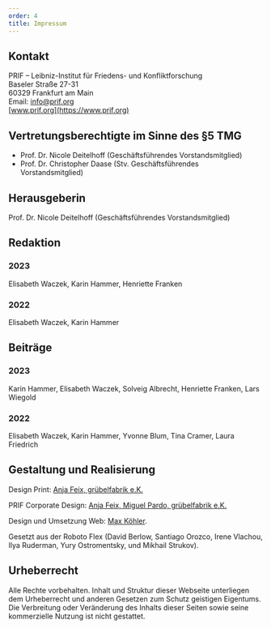 ```yaml
---
order: 4
title: Impressum
---
```


## Kontakt

PRIF – Leibniz-Institut für Friedens- und Konfliktforschung\
Baseler Straße 27-31\
60329 Frankfurt am Main\
Email: [info@prif.org](mailto:info@prif.org)\
[www.prif.org](https://www.prif.org)

## Vertretungsberechtigte im Sinne des §5 TMG

- Prof. Dr. Nicole Deitelhoff (Geschäftsführendes Vorstandsmitglied)
- Prof. Dr. Christopher Daase (Stv. Geschäftsführendes Vorstandsmitglied)

## Herausgeberin

Prof. Dr. Nicole Deitelhoff (Geschäftsführendes Vorstandsmitglied)

## Redaktion

### 2023 
Elisabeth Waczek, Karin Hammer, Henriette Franken

### 2022 
Elisabeth Waczek, Karin Hammer

## Beiträge

### 2023 
Karin Hammer, Elisabeth Waczek, Solveig Albrecht, Henriette Franken, Lars Wiegold

### 2022 
Elisabeth Waczek, Karin Hammer, Yvonne Blum, Tina Cramer, Laura Friedrich

## Gestaltung und Realisierung

Design Print: [Anja Feix, grübelfabrik e.K.](https://www.gruebelfabrik.de)

PRIF Corporate Design: [Anja Feix, Miguel Pardo, grübelfabrik e.K.](https://www.gruebelfabrik.de)

Design und Umsetzung Web: [Max Köhler](https://www.maxkohler.com/).

Gesetzt aus der Roboto Flex (David Berlow, Santiago Orozco, Irene Vlachou, Ilya Ruderman, Yury Ostromentsky, und Mikhail Strukov).

## Urheberrecht

Alle Rechte vorbehalten. Inhalt und Struktur dieser Webseite unterliegen dem Urheberrecht und anderen Gesetzen zum Schutz geistigen Eigentums. Die Verbreitung oder Veränderung des Inhalts dieser Seiten sowie seine kommerzielle Nutzung ist nicht gestattet.
